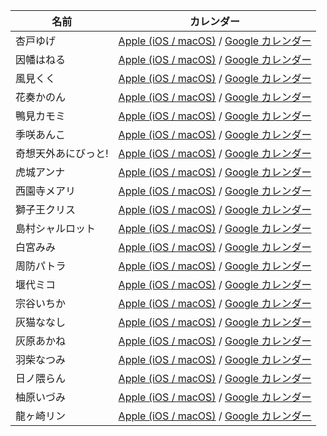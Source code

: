 


| 名前                | カレンダー                                                                                                                                                                                                               |
| ------------------- | ------------------------------------------------------------------------------------------------------------------------------------------------------------------------------------------------------------------------ |
| 杏戸ゆげ            | [Apple (iOS / macOS)](webcal://shinju.date/calendar/UC3EhsuKdEkI99TWZwZgWutg.ics) / [Google カレンダー](https://calendar.google.com/calendar/r?cid=webcal%3A%2F%2Fshinju.date%2Fcalendar%2FUC3EhsuKdEkI99TWZwZgWutg.ics) |
| 因幡はねる          | [Apple (iOS / macOS)](webcal://shinju.date/calendar/UC0Owc36U9lOyi9Gx9Ic-4qg.ics) / [Google カレンダー](https://calendar.google.com/calendar/r?cid=webcal%3A%2F%2Fshinju.date%2Fcalendar%2FUC0Owc36U9lOyi9Gx9Ic-4qg.ics) |
| 風見くく            | [Apple (iOS / macOS)](webcal://shinju.date/calendar/UCXp7sNC0F_qkjickvlYkg-Q.ics) / [Google カレンダー](https://calendar.google.com/calendar/r?cid=webcal%3A%2F%2Fshinju.date%2Fcalendar%2FUCXp7sNC0F_qkjickvlYkg-Q.ics) |
| 花奏かのん          | [Apple (iOS / macOS)](webcal://shinju.date/calendar/UCmqrvfLMws-GLGHQcB5dasg.ics) / [Google カレンダー](https://calendar.google.com/calendar/r?cid=webcal%3A%2F%2Fshinju.date%2Fcalendar%2FUCmqrvfLMws-GLGHQcB5dasg.ics) |
| 鴨見カモミ          | [Apple (iOS / macOS)](webcal://shinju.date/calendar/UCL-2thbJ7grC9fmGF4OLuTg.ics) / [Google カレンダー](https://calendar.google.com/calendar/r?cid=webcal%3A%2F%2Fshinju.date%2Fcalendar%2FUCL-2thbJ7grC9fmGF4OLuTg.ics) |
| 季咲あんこ          | [Apple (iOS / macOS)](webcal://shinju.date/calendar/UChXm-xAYPfygrbyLo2yCASQ.ics) / [Google カレンダー](https://calendar.google.com/calendar/r?cid=webcal%3A%2F%2Fshinju.date%2Fcalendar%2FUChXm-xAYPfygrbyLo2yCASQ.ics) |
| 奇想天外あにびっと! | [Apple (iOS / macOS)](webcal://shinju.date/calendar/UC0xhrAce06OkQfHBqAfLQAQ.ics) / [Google カレンダー](https://calendar.google.com/calendar/r?cid=webcal%3A%2F%2Fshinju.date%2Fcalendar%2FUC0xhrAce06OkQfHBqAfLQAQ.ics) |
| 虎城アンナ          | [Apple (iOS / macOS)](webcal://shinju.date/calendar/UCvPPBoTOor5gm8zSlE2tg4w.ics) / [Google カレンダー](https://calendar.google.com/calendar/r?cid=webcal%3A%2F%2Fshinju.date%2Fcalendar%2FUCvPPBoTOor5gm8zSlE2tg4w.ics) |
| 西園寺メアリ        | [Apple (iOS / macOS)](webcal://shinju.date/calendar/UCwePpiw1ocZRSNSkpKvVISw.ics) / [Google カレンダー](https://calendar.google.com/calendar/r?cid=webcal%3A%2F%2Fshinju.date%2Fcalendar%2FUCwePpiw1ocZRSNSkpKvVISw.ics) |
| 獅子王クリス        | [Apple (iOS / macOS)](webcal://shinju.date/calendar/UC--A2dwZW7-M2kID0N6_lfA.ics) / [Google カレンダー](https://calendar.google.com/calendar/r?cid=webcal%3A%2F%2Fshinju.date%2Fcalendar%2FUC--A2dwZW7-M2kID0N6_lfA.ics) |
| 島村シャルロット    | [Apple (iOS / macOS)](webcal://shinju.date/calendar/UCYTz3uIgwVY3ZU-IQJS8r3A.ics) / [Google カレンダー](https://calendar.google.com/calendar/r?cid=webcal%3A%2F%2Fshinju.date%2Fcalendar%2FUCYTz3uIgwVY3ZU-IQJS8r3A.ics) |
| 白宮みみ            | [Apple (iOS / macOS)](webcal://shinju.date/calendar/UCtzCQnCT9E4o6U3mHHSHbQQ.ics) / [Google カレンダー](https://calendar.google.com/calendar/r?cid=webcal%3A%2F%2Fshinju.date%2Fcalendar%2FUCtzCQnCT9E4o6U3mHHSHbQQ.ics) |
| 周防パトラ          | [Apple (iOS / macOS)](webcal://shinju.date/calendar/UCeLzT-7b2PBcunJplmWtoDg.ics) / [Google カレンダー](https://calendar.google.com/calendar/r?cid=webcal%3A%2F%2Fshinju.date%2Fcalendar%2FUCeLzT-7b2PBcunJplmWtoDg.ics) |
| 堰代ミコ            | [Apple (iOS / macOS)](webcal://shinju.date/calendar/UCDh2bWI5EDu7PavqwICkVpA.ics) / [Google カレンダー](https://calendar.google.com/calendar/r?cid=webcal%3A%2F%2Fshinju.date%2Fcalendar%2FUCDh2bWI5EDu7PavqwICkVpA.ics) |
| 宗谷いちか          | [Apple (iOS / macOS)](webcal://shinju.date/calendar/UC2kyQhzGOB-JPgcQX9OMgEw.ics) / [Google カレンダー](https://calendar.google.com/calendar/r?cid=webcal%3A%2F%2Fshinju.date%2Fcalendar%2FUC2kyQhzGOB-JPgcQX9OMgEw.ics) |
| 灰猫ななし          | [Apple (iOS / macOS)](webcal://shinju.date/calendar/UCgqQ5iuvUyPRHp3rBLuOtCw.ics) / [Google カレンダー](https://calendar.google.com/calendar/r?cid=webcal%3A%2F%2Fshinju.date%2Fcalendar%2FUCgqQ5iuvUyPRHp3rBLuOtCw.ics) |
| 灰原あかね          | [Apple (iOS / macOS)](webcal://shinju.date/calendar/UCOgONfZgrG2g0jntQKa6cDw.ics) / [Google カレンダー](https://calendar.google.com/calendar/r?cid=webcal%3A%2F%2Fshinju.date%2Fcalendar%2FUCOgONfZgrG2g0jntQKa6cDw.ics) |
| 羽柴なつみ          | [Apple (iOS / macOS)](webcal://shinju.date/calendar/UC_BlXOQe5OcRC7o0GX8kp8A.ics) / [Google カレンダー](https://calendar.google.com/calendar/r?cid=webcal%3A%2F%2Fshinju.date%2Fcalendar%2FUC_BlXOQe5OcRC7o0GX8kp8A.ics) |
| 日ノ隈らん          | [Apple (iOS / macOS)](webcal://shinju.date/calendar/UCRvpMpzAXBRKJQuk-8-Sdvg.ics) / [Google カレンダー](https://calendar.google.com/calendar/r?cid=webcal%3A%2F%2Fshinju.date%2Fcalendar%2FUCRvpMpzAXBRKJQuk-8-Sdvg.ics) |
| 柚原いづみ          | [Apple (iOS / macOS)](webcal://shinju.date/calendar/UCW8WKciBixmaqaGqrlTITRQ.ics) / [Google カレンダー](https://calendar.google.com/calendar/r?cid=webcal%3A%2F%2Fshinju.date%2Fcalendar%2FUCW8WKciBixmaqaGqrlTITRQ.ics) |
| 龍ヶ崎リン          | [Apple (iOS / macOS)](webcal://shinju.date/calendar/UC2hc-00y-MSR6eYA4eQ4tjQ.ics) / [Google カレンダー](https://calendar.google.com/calendar/r?cid=webcal%3A%2F%2Fshinju.date%2Fcalendar%2FUC2hc-00y-MSR6eYA4eQ4tjQ.ics) |
